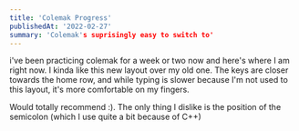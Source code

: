 ```yaml
---
title: 'Colemak Progress'
publishedAt: '2022-02-27'
summary: 'Colemak's suprisingly easy to switch to'
---
```


i've been practicing colemak for a week or two now and here's where I am right now.
I kinda like this new layout over my old one. The keys are closer towards the home row,
and while typing is slower because I'm not used to this layout, it's more comfortable
on my fingers.

Would totally recommend :). The only thing I dislike is the position of the semicolon
(which I use quite a bit because of C++)
